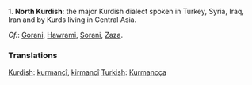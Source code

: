 1. '''North Kurdish''': the major Kurdish dialect spoken in Turkey, Syria, Iraq, Iran and by Kurds living in Central Asia.

''Cf.'': [[Gorani]], [[Hawrami]], [[Sorani]], [[Zaza]].

===Translations===
[[Kurdish]]: [[kurmancî]], [[kirmancî]]
[[Turkish]]: [[Kurmancça]]
